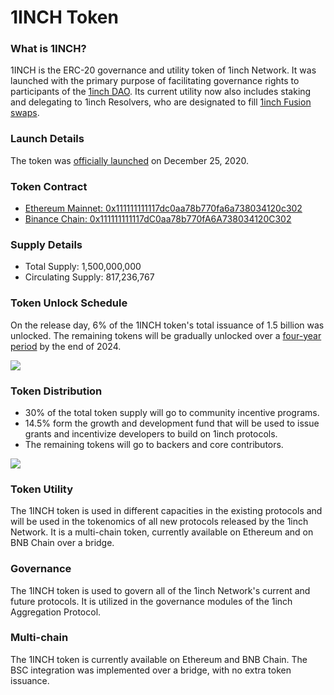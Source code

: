 # 1INCH Token

### What is 1INCH?

1INCH is the ERC-20 governance and utility token of 1inch Network. It was launched with the primary purpose of facilitating governance rights to participants of the [1inch DAO](https://docs.1inch.io/docs/governance/overview). Its current utility now also includes staking and delegating to 1inch Resolvers, who are designated to fill [1inch Fusion swaps](https://docs.1inch.io/docs/fusion-swap/introduction).

### Launch Details

The token was [officially launched](https://blog.1inch.io/1inch-token-is-released/) on December 25, 2020. 

### Token Contract

- [Ethereum Mainnet: 0x111111111117dc0aa78b770fa6a738034120c302](https://etherscan.io/token/0x111111111117dc0aa78b770fa6a738034120c302)
- [Binance Chain: 0x111111111117dC0aa78b770fA6A738034120C302](https://bscscan.com/address/0x111111111117dC0aa78b770fA6A738034120C302)

### Supply Details

- Total Supply: 1,500,000,000
- Circulating Supply: 817,236,767

### Token Unlock Schedule

On the release day, 6% of the 1INCH token's total issuance of 1.5 billion was unlocked. The remaining tokens will be gradually unlocked over a [four-year period](https://1inch.io/dao/) by the end of 2024.

![](./assets/chart2.png) 


### Token Distribution

- 30% of the total token supply will go to community incentive programs. 
- 14.5% form the growth and development fund that will be used to issue grants and incentivize developers to build on 1inch protocols. 
- The remaining tokens will go to backers and core contributors.

![](./assets/pie-chart.png)


### Token Utility 

The 1INCH token is used in different capacities in the existing protocols and will be used in the tokenomics of all new protocols released by the 1inch Network. It is a multi-chain token, currently available on Ethereum and on BNB Chain over a bridge.

### Governance

The 1INCH token is used to govern all of the 1inch Network's current and future protocols. It is utilized in the governance modules of the 1inch Aggregation Protocol.

### Multi-chain

The 1INCH token is currently available on Ethereum and BNB Chain. The BSC integration was implemented over a bridge, with no extra token issuance.

